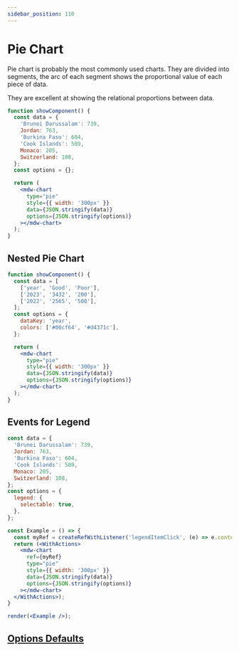```yaml
---
sidebar_position: 110
---
```


# Pie Chart

Pie chart is probably the most commonly used charts. They are divided into segments, the arc of each segment shows the proportional value of each piece of data.

They are excellent at showing the relational proportions between data.

```jsx live
function showComponent() {
  const data = {
    'Brunei Darussalam': 739,
    Jordan: 763,
    'Burkina Faso': 604,
    'Cook Islands': 509,
    Monaco: 205,
    Switzerland: 108,
  };
  const options = {};

  return (
    <mdw-chart
      type="pie"
      style={{ width: '300px' }}
      data={JSON.stringify(data)}
      options={JSON.stringify(options)}
    ></mdw-chart>
  );
}
```

## Nested Pie Chart

```jsx live
function showComponent() {
  const data = [
    ['year', 'Good', 'Poor'],
    ['2023', '3432', '200'],
    ['2022', '2565', '500'],
  ];
  const options = {
    dataKey: 'year',
    colors: ['#00cf64', '#d4371c'],
  };

  return (
    <mdw-chart
      type="pie"
      style={{ width: '300px' }}
      data={JSON.stringify(data)}
      options={JSON.stringify(options)}
    ></mdw-chart>
  );
}
```

## Events for Legend

```jsx live noInline
const data = {
  'Brunei Darussalam': 739,
  Jordan: 763,
  'Burkina Faso': 604,
  'Cook Islands': 509,
  Monaco: 205,
  Switzerland: 108,
};
const options = {
  legend: {
    selectable: true,
  },
};

const Example = () => {
  const myRef = createRefWithListener('legendItemClick', (e) => e.context.chart.legend.selectedItems);
  return (<WithActions>
    <mdw-chart
      ref={myRef}
      type="pie"
      style={{ width: '300px' }}
      data={JSON.stringify(data)}
      options={JSON.stringify(options)}
    ></mdw-chart>
  </WithActions>);
}

render(<Example />);
```

## [Options Defaults](doughnut#options-defaults)
